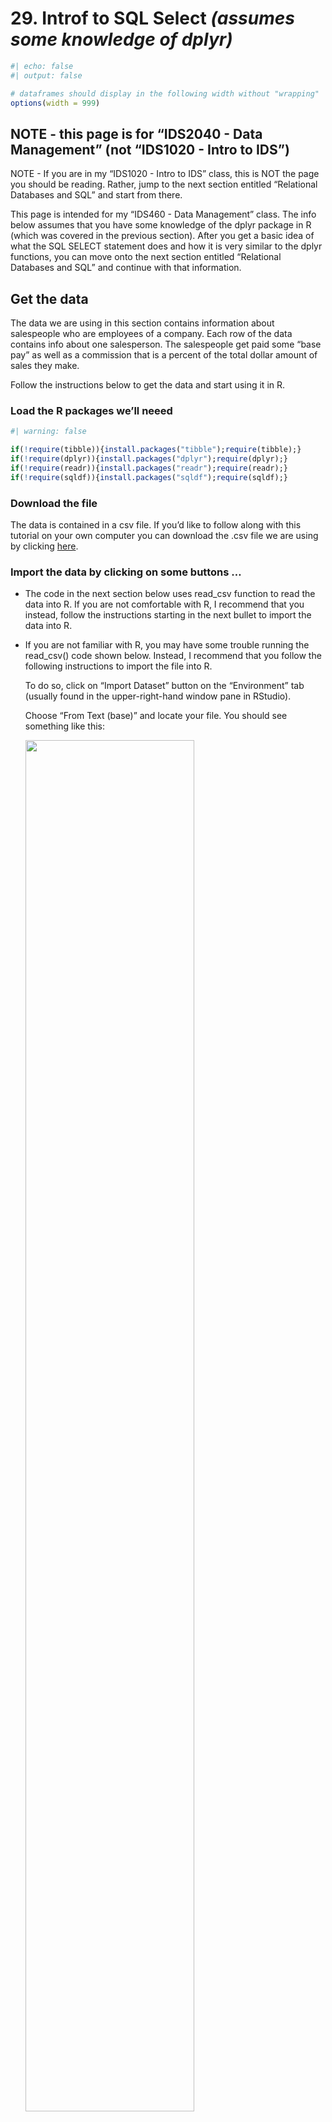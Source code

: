 # <yrChapterNumber>29. </yrChapterNumber> Introf to SQL Select ***(assumes some knowledge of dplyr)***

```r
#| echo: false
#| output: false

# dataframes should display in the following width without "wrapping"
options(width = 999)
```

## NOTE - this page is for "IDS2040 - Data Management" (not "IDS1020 - Intro to IDS")

NOTE - If you are in my "IDS1020 - Intro to IDS" class, this is NOT the
page you should be reading. Rather, jump to the next section 
entitled "Relational Databases and SQL" and start from there.

This page is intended for my "IDS460 - Data Management" class.
The info below assumes that you have some knowledge of 
the dplyr package in R (which was covered in the previous section).
After you get a basic idea of what the SQL SELECT statement does
and how it is very similar to the dplyr functions, you can move
onto the next section entitled "Relational Databases and SQL" and 
continue with that information.

## Get the data

The data we are using in this section
contains information about salespeople who are employees of a company.
Each row of the data contains info about one salesperson. The
salespeople get paid some "base pay" as well as a commission that is a 
percent of the total dollar amount of sales they make.

Follow the instructions below to get the data and start using it in R.

### Load the R packages we'll neeed

```r
#| warning: false

if(!require(tibble)){install.packages("tibble");require(tibble);}
if(!require(dplyr)){install.packages("dplyr");require(dplyr);}
if(!require(readr)){install.packages("readr");require(readr);}
if(!require(sqldf)){install.packages("sqldf");require(sqldf);}
```

### Download the file

The data is contained in a csv file.
If you'd like to follow along with this tutorial on your own computer
you can download the .csv file we are using by clicking 
[here](data/salespeople-v002.csv). 


### Import the data by clicking on some buttons ...

- The code in the next section below uses read_csv function to read the data into R.
  If you are not comfortable with R, I recommend that you instead, follow
  the instructions starting in the next bullet to import the data into R.

- If you are not familiar with R, you may have some trouble 
  running the read_csv() code shown below. Instead, I recommend that 
  you follow the following instructions to import the file into R.
  
  To do so, click on "Import Dataset" button on the "Environment" tab
  (usually found in the upper-right-hand window pane in RStudio).
    
  Choose "From Text (base)" and locate your file. You should see 
  something like this:
    
  ![](images/importDatasetFromCsvBase.png){width=75%}  
    
    Make sure to change the "Name" portion (see circled section in picture) 
    to read "sales", then press the "import" button. This will open up 
    a new tab in RStudio that shows the contents of the file. You can 
    safely navigate away from this tab or close the tab and the data will
    remain imported and can be seen by typing "sales" (without the "quotes").
  
### Import the data by typing some R code ...

The following code reads the data into R. Alternatively, you can follow
the instructions above to click on some buttons to import the data.

```r
#| include: false

# YR NOTE - this is hidden from the final output. It is being done so that 
# the files for the website are in the data folder. This helps organize
# the files for the development of the website. However, I don't want to 
# reader of the website to be confused by that so we copy the file 
# into the . folder so that we don't have to include any folder in the 
# call to read.csv below.

file.copy(from="data/salespeople-v002.csv", to=".")
```

```r
# Read in the data into a tibble
#
# Note that the following code uses the readr::read_csv function from the readr
# package which is part of the tidyverse collection of packages. 
# This function is similar to the base-R read.csv function.
# 
# read_csv returns a tibble, which is the data structure that the 
# tidyverse packages use in lieu of dataframes. A tibble is basically
# a dataframe with extra features.
# By contrast, the base-r read.csv function returns a dataframe.
 
sales = read_csv("salespeople-v002.csv", na=c("","NULL"), show_col_types=FALSE)
```


## Databases and SQL

A database is an organized collection of data that is designed to be
accessed and manipulated by computer programs. We'll cover a little more
about exactly what a database is and how it differs from Excel, R and other
programs in the next section of this book. Below is just a brief explanation
to give you some background before we start getting into the details of 
the SQL language that is used to communicate with databases.

A "relational database" is a type of database in which data is arranged in "tables" 
that are organized into "rows" and "columns". A "relational database table"
is very similar to an R dataframe or tibble.
Relational databases are controlled and managed with software known as
"Relational DataBase Management System" (RDBMS) software. 
Relational database technology dates back to the 1970s and has been around
long before R has been around. Relational databases are used by just about 
every major company all around the world. 

"Structured Query Language" (or SQL for short - pronounced "sequel") is the
standard language that is used to communicate with a DBMS to manage and manipulate
the data in a Relational Database. SQL has many different commands. 
One of the most important SQL commands for data analysts to know is the 
SQL "SELECT" command. It is this command that is used to extract data
from a database and organize the data into a desired form. 
We will focus in this section on an intro to the SQL SELECT statement. 

## Using SQL in R

As we said above, R is NOT a Database Management System. However SQL is a 
very popular language. Many technologists come to R, already having a deep
knowledge of the SQL language. Therefore it is nice to know that the SQL
language can also be used to manipulate R dataframes. This is possible 
because R dataframes are very, very similar in structure to Relational 
Database "tables" (i.e. they have rows, columns, column names and 
specific datatypes for each column).

The R "sqldf" package includes a function named "sqldf"
which takes a SQL command as its argument. Wherever the SQL command
refers to the name of a relational database "table", sqldf runs the SQL
command using the R dataframe with that name.

There are other more advanced ways for R to connect to SQL databases (DB) and
database management systems (DBMS). We will cover the more advanced ways later.
For now, sqldf will suit our purposes for this intro.

## dplyr is very similar to the SQL SELECT command

The designers of dplyr got inspiration for many of their ideas from SQL.
Therefore once you know the basics of dplyr it should be very easy to
transfer that knowledge to learning the SQL SELECT statement.

The following examples show how the concepts you learned in the previous
section about dplyr carry over to the SQL SELECT statement.

The English word "query" means a question. 
**A SQL SELECT statement is often referred to as a database "query"**.
In essence a SQL SELECT statement in essence asks the database a question
and gets back an answer.

## SQL SELECT "clauses" compared with dplyr "functions"

While dplyr uses different "functions", the SQL SELECT statement
is comprised of different "clauses". The clauses in the SQL SELECT 
statement are listed below. We will elaborate on the details of these
clauses in the sections below.

- SELECT  
  
  This is used to "select" the columns you want - similar to dplyr select function.
  
- FROM

  Used to specify which "tables" contain the information you will be working with.
  In dplyr this is accomplished via the first argument, .data, of each of
  the dplyr "verb" functions that we learned about in the previous section.
  
- WHERE

  Choose the rows you want. Directly analogous to the dplyr "filter" function.
  
- GROUP BY

  Directly analogous to the dplyr "group_by" function.
  
- HAVING

  This is also similar to the dplyr "filter" function. We will learn later
  how this differs from the SQL SELECT WHERE clause.
  
- ORDER BY
 
  Directly analogous to the dplyr "arrange" function
  
- LIMIT

  Directly analogous to the dplyr print(n=...) function or the dplyr
  slice_head(n=...) function.

## Order of the clauses is important

A SQL SELECT statement may contain some or all of the above clauses.
Only the SELECT clause is absolutely required.
If the SQL SELECT statement contains more than one clause then 
whichever clauses do appear must appear in the order listed above. 

## Is SQL case sensitive? yes and no

Different SQL products treat case sensitivity differently. 
In general the names of tables and columns ARE case sensitive.
The "keywords" of the language are generally NOT case sensitive. 
However, it is often the convention of many SQL books and references to 
show SQL keywords in UPPER CASE. We have done that below but it is 
not strictly necessary.

## Whitespace in SQL commands is ignored

A SQL command may be written entirely on one line. However, extra
whitespace (i.e. spaces, tabs, newlines) may be added to make the code
more readable. It is common to start each SQL SELECT statement clause 
on a new line and to add extra whitespace to make the code more readable. 
In general we tried to
follow that practice in the code.

## Intro to ERDs - i.e. "Entity Relationship Diagrams"

An "Entity Relationship Diagram" (ERD) is a diagram that highlights
the structure of the tables in a database (in database terminology tables are
also known as "entity sets" or "entity types" - see below). 
The ERD does NOT show the data in the tables, just the structure of 
the tables. The following is an ERD for the sales data we have been using. 

*Note that so far we've only been using one table. An ERD gets more complicated when*
*a database contains several tables. We will revisit ERDs again later.*


```mermaid
erDiagram
    SALES {
        first character "employee first name"
        last character "employee last name"
        title character "employee title"
        region character "region that employee sells to"
        baseInThousands numeric "employee's base pay (in thousands)"
        salesInThousands numeric "total sales dollars (in thousands)"
        yearsWithCompany numeric "number years employee with company"
    }
```

- The table name is shown at the top
- Under the table name
  * The 1st column contains the names of the table's fields (i.e. columns)
  * The 2nd column contains the datatype of the fields
  * The 3rd column contains a description of the field

Some Entity Relationship Diagrams don't contain as much information. 
Often an ERD will NOT contain a description of the fields. This is 
still a "valid" ERD, just not as descriptive.

```mermaid
erDiagram
    SALES {
        first character
        last character
        title character
        region character
        baseInThousands numeric
        salesInThousands numeric
        yearsWithCompany numeric
    }
```

In the extreme case, an ERD may only contain the names of the tables. 
This type of ERD is only really useful when the database contains 
multiple tables. 

```mermaid
erDiagram
    SALES
```


## Database terminology - fields, entities, etc

There are different terms used to refer to the rows and columns of a table, 
dataframe or tibble. Statisticians often refer to each row of a table as an
observation and
each column of a table as a variable.

In the world of databases, a column can be referred to as a "column" or a "field".
Rows are referred to as just "rows" but sometimes are referred to 
as "records" or "entities". 
Often an entire table is referred to
as an "entity" (technically a table, which is a collection of rows,
is an "entity set" or an "entity type").

The truth is not many people use the word "entity" or "entity set". However, 
an "Entity Relationship Diagram" is used to show the tables 
in a database and how the tables are "related" to each other.

In this section we are just focusing on a single table. In a later sections,
we'll learn more 
about "relationships" between multiple tables and how the relationships
are displayed on an Entity Relationship Diagram.





## SELECT and FROM clauses

```r
# The SELECT clause specifies which columns you want.
# The FROM clause specifies the table (or tables) that contain the data.
sqldf("SELECT title, first, last
       FROM sales")

# SELECT * in SQL is similar to select(everything()) in dplyr.
# * is an abbreviation for all of the column names.

sqldf("SELECT *
       FROM sales")

# Unfortunately, the SQL SELECT * is not as smart as the everything() function in dplyr.
# In dplyr, everything() does not include columns that you already typed.
# In SQL, the * always includes ALL columns. Therefore the following
# query displays the title and region columns a 2nd time due to the *

sqldf("SELECT title, region, *
       FROM sales")

# The only thing you can do in a select statement without a FROM clause
# is to perform calculations without data from a table.

sqldf("SELECT 3+2, 100*5")
```

## add new columns in SELECT clause

```r
# In dplyr, to add new columns you use the mutate function.
# In the SQL SELECT command this is accomplished as part of the SELECT clause.
# To add new columns that are calculated from other columns
# simply add the calculations to the select clause.

sqldf("SELECT first, last, salesInThousands, 0.1 * salesInThousands
       FROM sales
       ")

# You can give the new column a unique name by following the definition
# of the column with "AS columnName".
sqldf("SELECT first, last, salesInThousands, 0.1 * salesInThousands as commission
       FROM sales
       ")

# The word "AS" is actually optional. The following adds two new columns
# but does not use the word AS. All you need is the definition of the column
# followed by a space followed by the name of the new column.
sqldf("SELECT first, last, baseInThousands,  
              salesInThousands, 0.1 * salesInThousands commission, 
              salesInThousands * 0.1 + baseInThousands takeHome
       FROM sales
       WHERE region='africa'
       ")
```

## use aggregate functions in SELECT to create summary rows

```r
# The dplyr summarize function is used to summarize (or aggregate) info from
# several rows into a single row. 
# 
# In the SQL SELECT statement, this is accomplished by simply using
# aggregate functions in the select clause.
#
# SQL has several built in standard aggregate functions
#
#   count(*) - similar to n() in dplyr - we'll discuss why the * is there later
#   avg(SOME_COLUMN)
#   max(SOME_COLUMN)
#   min(SOME_COLUMN)

sqldf("select count(*), avg(baseInThousands), max(baseInThousands)
       FROM sales
       ORDER BY region ASC, salesInThousands DESC")

# As shown above we can assign names to the new columns.
# Again, the word "AS" is optional. The following statement
# would work exactly the same way if we did not have the word "AS"

sqldf("SELECT count(*) as numberOfEmployees, 
              avg(baseInThousands) AS averagebaseInThousands, 
              max(baseInThousands) AS maxbaseInThousands
       FROM sales
       ORDER BY region ASC, salesInThousands DESC")

# This is the same query as above.
# This version does not have the word "AS".
# The results are exactly the same.

sqldf("SELECT count(*) as numberOfEmployees, 
              avg(baseInThousands) averagebaseInThousands, 
              max(baseInThousands) maxbaseInThousands
       FROM sales
       ORDER BY region ASC, salesInThousands DESC")

```

## WHERE clause

```r
# WHERE is directly analogous to the dplyr filter function.
#
# The WHERE clause identifies the rows that will be returned.
# It takes a logical expression that uses the names of the columns.
# For every row the SELECT statement analyzes the row and calculates the
# result of the logical expression for that row. If the logical expression
# for a row is TRUE you get the row back. If not you do not get the row.

sqldf("SELECT *
       FROM sales
       WHERE salesInThousands < 100")

# This query uses aggregate functions in the SELECT but does NOT have a WHERE.
# Therefore the result is a summary of ALL rows in the table.

sqldf("SELECT count(*), min(baseInThousands), max(baseInThousands), avg(baseInThousands)
       FROM sales")

# This is the same query but adds WHERE region='asia'.
# As a result the summary row only reflects info about the rows for 'asia'.
# Notice the there are fewer rows in the count(*) column and some of the
# other summary statistics are also different.

sqldf("SELECT count(*), min(baseInThousands), max(baseInThousands), avg(baseInThousands)
       FROM sales
       WHERE region='asia'")

```

## ORDER BY clause

```r
# The ORDER BY clause is directly anaogous to dplyr's arrange function

sqldf("SELECT *
       FROM sales
       WHERE salesInThousands < 100
       ORDER By salesInThousands")

# Just as with dplyr's arrange function the rows can be ordered
# from largest to smallest by specifying desc, i.e. a descending order
# for the values of a column.

sqldf("SELECT *
       FROM sales
       WHERE salesInThousands < 100
       ORDER BY salesInThousands DESC")

# Just as with dplyr's arrange function you can specify that the order
# of the rows should depend on multiple columns. 
# 
# The first column specified is used to order all of the rows.
# Subsequent columns mentioned in ORDER By are used only for rows
# in which the values for the earlier columns are the same.
#
# Each column could have an ascending (asc) or descending (desc) order.
# If neither asc nor desc is specified, then the default is an ascending order.

sqldf("SELECT *
       FROM sales
       ORDER BY region ASC, salesInThousands DESC")
```

## GROUP BY clause

```r
# The GROUP BY clause in SQL is directly analogous to the group_by function in dplyr.
#
# All of the rows that have the same value for the specified GROUP BY columns
# are aggregated (i.e. summarized) in a single line of output.
#
# GROUP BY should only be used if the SELECT clause includes aggregate functions. 

sqldf("SELECT title, count(*), avg(baseInThousands) avgBase, max(baseInThousands) maxBase
       FROM sales
       GROUP BY title
       ORDER BY title")

# Grouping by a different column - region
sqldf("SELECT region, count(*), avg(baseInThousands) avgBase, max(baseInThousands) maxBase
       FROM sales
       GROUP BY region
       ORDER BY region")

# Just as with dplyr, the groups can be defined by more than one column.
#
# The following query treats all of the rows that match in both the
# region and title columns as a single group.
#
# For example, all of the original rows from the sales table
# that have a title of "Salesperson" and a region of "asia" 
# are considered to be part of the same group and are summarized 
# in a single row of the output.

sqldf("SELECT title, region, count(*), avg(baseInThousands) avgBase, max(baseInThousands) maxBase
       FROM sales
       GROUP BY title, region
       ORDER BY title, region")

# A similar query without a GROUP BY returns just a single row that
# summarizes the data from all rows of the table.

sqldf("SELECT count(*), avg(baseInThousands) avgBase, max(baseInThousands) maxBase
       FROM sales")
```

## LIMIT clause

```r
# The LIMIT clause is similar to print(n=) with dplyr.
# It limits the number of rows returned to the first few
# that would have been returned had the query not included the LIMIT clause.
#
# The LIMIT clause is usually used with an ORDER BY clause.

sqldf("SELECT *
       FROM sales
       ORDER BY salesInThousands desc
       LIMIT 10")

# Note that the LIMIT clause is not standard SQL - some SQL flavors
# do not contain a LIMIT clause. However, the LIMIT clause or 
# something similar is part of many SQL flavors.
```




<!--
```r
colnames(sales)

select(.data=sales, first, last, salesInThousands)

filter(.data=sales, salesInThousands < 100)

sales |>
  select(first, last, salesInThousands) |>
  filter(salesInThousands < 100)

sales |>
  filter(salesInThousands < 100) |>
  select(first, last, salesInThousands)

sales |>
  filter(salesInThousands < 100) |>
  select(first, last, salesInThousands) |>
  arrange(salesInThousands)

sales |>
  filter(salesInThousands < 100) |>
  select(first, last, salesInThousands) |>
  arrange(desc(salesInThousands))

# show salespeople in alphabetical order
sales |>
  arrange(last,first)

select(.data = filter(.data=sales, salesInThousands < 100),
         first, last, salesInThousands)

dfSales = as.data.frame(sales)

dfSales

as_tibble(dfSales)


# Show the names, titles and salesInThousands
#
# Arrange the results so that all titles are grouped together
# with the rows of a particular title sort the results in
# descending order based on the salesInThousands so that the better salespeople
# appear earlier in the rows for their title.
#
# Only show salespeople for the usa and europe

sales |>
  select(first, last, title, salesInThousands, region) |>
  arrange(title, desc(salesInThousands)) |>
  filter(region %in% c("usa", "europe"))

# Careful - if you take out region, it won't work

sales |>
  select(first, last, title, salesInThousands) |>
  arrange(title, desc(salesInThousands)) |>
  filter(region %in% c("usa", "europe"))

# Instead - rearrange the order of the function calls

sales |>
  arrange(title, desc(salesInThousands)) |>
  filter(region %in% c("usa", "europe")) |>
  select(first, last, title, salesInThousands)

# Use the mutate function to add new columns (can be based on existing data)

# assume that all salespeople get a commission equal to 10% of their sales.
# Create a new column with the name commission that shows the value of their commission
# Create another column called takeHome which has their total takehome pay

sales |>
  mutate(commission=0.10*salesInThousands, takeHome=baseInThousands + 0.10*salesInThousands )

sales |>
  mutate(commission=0.10*salesInThousands) |>
  mutate(takeHome=baseInThousands + commission)


sales |>
  mutate(commission=0.10*salesInThousands, .before=1) |>
  mutate(takeHome=baseInThousands + commission, .before=2)


sales |>
  arrange(title, region)

sales |>
  select (first, last, ends_with("Thousands"))

# group_by and summarize

sales |>
  summarize(mean(salesInThousands))


sales |>
  summarize(mean(salesInThousands), max(salesInThousands), mean(baseInThousands), max(baseInThousands))


sales |>
  summarize(meanSales=mean(salesInThousands),
            maxSales=max(salesInThousands),
            meanBase=mean(baseInThousands),
            maxBase=max(baseInThousands))



-->
